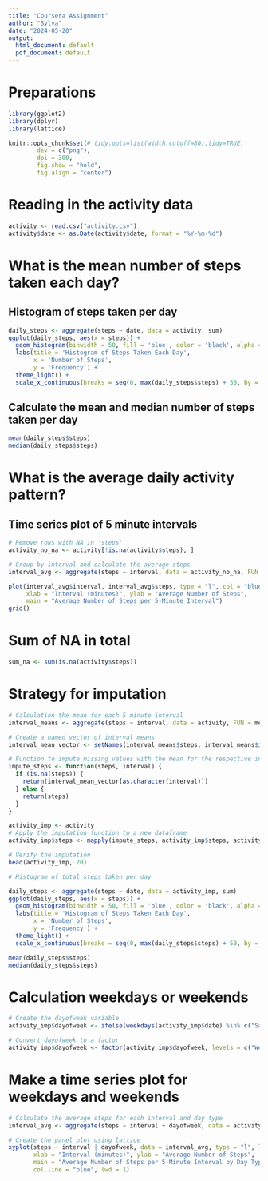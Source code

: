 ---
title: "Coursera Assignment"
author: "Sylva"
date: "2024-05-20"
output:
  html_document: default
  pdf_document: default
---
# Preparations 
```{r}
library(ggplot2)
library(dplyr)
library(lattice)
```

```{r setup, include=TRUE}
knitr::opts_chunk$set(# tidy.opts=list(width.cutoff=80),tidy=TRUE,
        dev = c("png"), 
        dpi = 300, 
        fig.show = "hold",
        fig.align = "center")
```

# Reading in the activity data
```{r}
activity <- read.csv("activity.csv")
activity$date <- as.Date(activity$date, format = "%Y-%m-%d")
```
# What is the mean number of steps taken each day?
## Histogram of steps taken per day 
```{r histogram of steps per day}
daily_steps <- aggregate(steps ~ date, data = activity, sum)
ggplot(daily_steps, aes(x = steps)) +
  geom_histogram(binwidth = 50, fill = 'blue', color = 'black', alpha = 0.7) +
  labs(title = 'Histogram of Steps Taken Each Day',
       x = 'Number of Steps',
       y = 'Frequency') +
  theme_light() +
  scale_x_continuous(breaks = seq(0, max(daily_steps$steps) + 50, by = 2000))
```

## Calculate the mean and median number of steps taken per day
```{r}
mean(daily_steps$steps)
median(daily_steps$steps)
```

# What is the average daily activity pattern?
## Time series plot of 5 minute intervals 

```{r time series plot of 5 minute intervals}
# Remove rows with NA in 'steps'
activity_no_na <- activity[!is.na(activity$steps), ]

# Group by interval and calculate the average steps
interval_avg <- aggregate(steps ~ interval, data = activity_no_na, FUN = mean)

plot(interval_avg$interval, interval_avg$steps, type = "l", col = "blue", pch = 16, 
     xlab = "Interval (minutes)", ylab = "Average Number of Steps", 
     main = "Average Number of Steps per 5-Minute Interval")
grid()
```
# Sum of NA in total 
```{r}
sum_na <- sum(is.na(activity$steps))
```

# Strategy for imputation
```{r}
# Calculation the mean for each 5-minute interval
interval_means <- aggregate(steps ~ interval, data = activity, FUN = mean, na.rm = TRUE)

# Create a named vector of interval means
interval_mean_vector <- setNames(interval_means$steps, interval_means$interval)

# Function to impute missing values with the mean for the respective interval
impute_steps <- function(steps, interval) {
  if (is.na(steps)) {
    return(interval_mean_vector[as.character(interval)])
  } else {
    return(steps)
  }
}

activity_imp <- activity
# Apply the imputation function to a new dataframe
activity_imp$steps <- mapply(impute_steps, activity_imp$steps, activity_imp$interval)

# Verify the imputation
head(activity_imp, 20)

# Histogram of total steps taken per day

daily_steps <- aggregate(steps ~ date, data = activity_imp, sum)
ggplot(daily_steps, aes(x = steps)) +
  geom_histogram(binwidth = 50, fill = 'blue', color = 'black', alpha = 0.7) +
  labs(title = 'Histogram of Steps Taken Each Day',
       x = 'Number of Steps',
       y = 'Frequency') +
  theme_light() +
  scale_x_continuous(breaks = seq(0, max(daily_steps$steps) + 50, by = 2000))

mean(daily_steps$steps)
median(daily_steps$steps)
```

# Calculation weekdays or weekends
```{r}
# Create the dayofweek variable
activity_imp$dayofweek <- ifelse(weekdays(activity_imp$date) %in% c("Samstag", "Sonntag"), "Weekend", "Weekday")

# Convert dayofweek to a factor
activity_imp$dayofweek <- factor(activity_imp$dayofweek, levels = c("Weekday", "Weekend"))
```

# Make a time series plot for weekdays and weekends
```{r time series of weekdays and weekends}
# Calculate the average steps for each interval and day type
interval_avg <- aggregate(steps ~ interval + dayofweek, data = activity_imp, FUN = mean)

# Create the panel plot using lattice
xyplot(steps ~ interval | dayofweek, data = interval_avg, type = "l", layout = c(1, 2),
       xlab = "Interval (minutes)", ylab = "Average Number of Steps",
       main = "Average Number of Steps per 5-Minute Interval by Day Type",
       col.line = "blue", lwd = 1)
```

